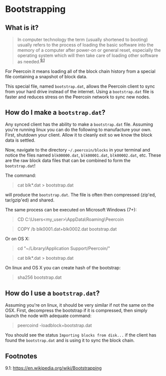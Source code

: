 <!-- KEYWORDS: bootstrap, wallet, bootstrapping -->
# Bootstrapping

## What is it?

> In computer technology the term (usually shortened to booting) usually
> refers to the process of loading the basic software into the memory of
> a computer after power-on or general reset, especially the operating
> system which will then take care of loading other software as needed.<sup>[9.1](#footnote-9.1)</sup>

For Peercoin it means loading all of the block chain history from a special
file containing a snapshot of block data.

This special file, named `bootstrap.dat`, allows the Peercoin client to
sync from your hard drive instead of the internet. Using a
`bootstrap.dat` file is faster and reduces stress on the Peercoin network to sync new nodes.

## How do I make a `bootstrap.dat`?

Any synced client has the ability to make a `bootstrap.dat` file. Assuming
you're running linux you can do the following to manufacture your own.
First, shutdown your client. Allow it to cleanly exit so we know the block
data is settled.

Now, navigate to the directory `~/.peercoin/blocks` in your terminal and
notice the files named `blk00000.dat`, `blk00001.dat`, `blk00002.dat`, etc.
These are the raw block data files that can be combined to form the
`bootstrap.dat`!

The command:
> cat blk*.dat > bootstrap.dat

will produce the `bootstrap.dat`.
The file is often then compressed (zip'ed, tar/gzip'ed) and shared.

The same process can be executed on Microsoft Windows (7+):

> CD C:\Users\<my_user>\AppData\Roaming\Peercoin

> COPY /b blk0001.dat+blk0002.dat bootstrap.dat

Or on OS X:

> cd "~/Library/Application Support/Peercoin/"

> cat blk*.dat > bootstrap.dat


On linux and OS X you can create hash of the bootstrap:

> sha256 bootstrap.dat

## How do I use a `bootstrap.dat`?

Assuming you're on linux, it should be very similar if not the same on the OSX.
First, decompress the bootstrap if it is compressed, then simply launch the node with adequate command:

> peercoind -loadblock=bootstrap.dat

You should see the status `Importing blocks from disk...` if the client has found the `bootstrap.dat` and is using it to
sync the block chain.

## Footnotes

<a id="footnote-9.1">9.1</a>: https://en.wikipedia.org/wiki/Bootstrapping
